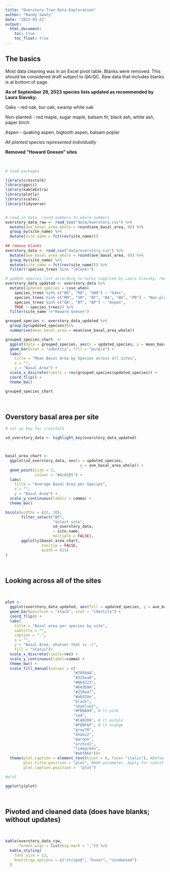 ```yaml
---
title: "Overstory Tree Data Exploration"
author: "Randy Swaty"
date: "2023-03-22"
output:
  html_document:
    toc: true
    toc_float: true
---
```



## The basics

Most data cleaning was in an Excel pivot table.  Blanks were removed.  This should be considered draft subject to QA/QC.  Raw data that includes blanks is at bottom of page. 

**As of September 28, 2023 species lists updated as recommended by Laura Slavsky:**

Oaks - red oak, bur oak, swamp white oak

Non-planted - red maple, sugar maple, balsam fir, black ash, white ash, paper birch

Aspen - quaking aspen, bigtooth aspen, balsam poplar

*All planted species represented individually*

**Removed "Howard Gnesen" sites**

<br>

```r

# load packages

library(crosstalk)
library(ggsci)
library(kableExtra)
library(plotly)
library(scales)
library(tidyverse)


# read in data, round numbers to whole numbers
overstory_data_raw <- read_csv("data/overstory.csv") %>%
  mutate(ave_basal_area_whole = round(ave_basal_area, 0)) %>%
  group_by(site_name) %>%
  mutate(site_name = fct(rev(site_name)))
  
## remove blanks
overstory_data <- read_csv("data/overstory.csv") %>%
  mutate(ave_basal_area_whole = round(ave_basal_area, 0)) %>%
  group_by(site_name) %>%
  mutate(site_name = fct(rev(site_name))) %>%
  filter(!species_trees %in% "(blank)")

# update species list according to notes supplied by Laura Slavsky; removal of Howard Gnesen
overstory_data_updated <- overstory_data %>%
  mutate(updated_species = case_when(
    species_trees %in% c("BO", "RO", "SWO") ~ "Oaks",
    species_trees %in% c("RM", "SM", "BF", "BA", "WA", "PB") ~ "Non-planted",
    species_trees %in% c("QA", "BT", "BP") ~ "Aspen",
    TRUE ~ species_trees)) %>%
  filter(site_name !="Howard Gnesen")

```




```r

grouped_species <- overstory_data_updated %>%
  group_by(updated_species)%>%
  summarise(mean_basal_area = mean(ave_basal_area_whole))

grouped_species_chart  <- 
  ggplot(data = grouped_species, aes(x = updated_species, y = mean_basal_area)) +
  geom_bar(stat = "identity", fill = "purple") +
  labs(
    title = "Mean Basal Area by Species across all sites",
    x = "",
    y = "Basal Area") +
  scale_x_discrete(limits = rev(grouped_species$updated_species)) +
  coord_flip() +
  theme_bw()

grouped_species_chart
```

<br>

## Overstory basal area per site

```r

# set up key for crosstalk

sd_overstory_data <- highlight_key(overstory_data_updated)



basal_area_chart <- 
  ggplot(sd_overstory_data, aes(x = updated_species,
                                 y = ave_basal_area_whole)) +
  geom_point(size = 3,
             colour = "#4c0185") +
  labs(
    title = "Average Basal Area per Species",
    x = "",
    y = "Basal Area") +
  scale_y_continuous(labels = comma) +
  theme_bw()

bscols(widths = c(3, 10),
       filter_select("BP", 
                     "Select site", 
                     sd_overstory_data, 
                     ~ site_name,
                     multiple = FALSE),
       ggplotly(basal_area_chart,
                tooltip = FALSE,
                width = 815)
)


```

<br>

## Looking across all of the sites

<br>


```r
plot <-
  ggplot(overstory_data_updated, aes(fill = updated_species, y = ave_basal_area_whole, x = site_name)) +
  geom_bar(position = "stack", stat = "identity") +
  coord_flip() +
  labs(
    title = "Basal area per species by site",
    subtitle = "",
    caption = ".",
    x = "",
    y = "Basal Area, whatver that is :)",
    fill = "Status")+
  scale_x_discrete(limits=rev) +
  scale_y_continuous(label=comma) + 
  theme_bw() + 
  scale_fill_manual(values = c(
                              "#70504d", 
                              "#325ea8", 
                              "#0b4222",
                              "#6A3D9A", 
                              "#258a47", 
                              "#ab520e", 
                              "black",
                              "skyblue2", 
                              "#FB9A99", # lt pink
                              "red",
                              "#CAB2D6", # lt purple
                              "#FDBF6F", # lt orange
                              "gray70", 
                              "khaki2",
                              "maroon", 
                              "orchid1", 
                              "limegreen", 
                              "#ebf06e"))+
  theme(plot.caption = element_text(hjust = 0, face= "italic"), #Default is hjust=1
        plot.title.position = "plot", #NEW parameter. Apply for subtitle too.
        plot.caption.position =  "plot") 

#plot

ggplotly(plot)

```

<br>

## Pivoted and cleaned data (does have blanks; without updates)

<br>

```r

kable(overstory_data_raw,
      format.args = list(big.mark = ",")) %>%
  kable_styling(
    font_size = 12,
    bootstrap_options = c("striped", "hover", "condensed")
  ) 
```





